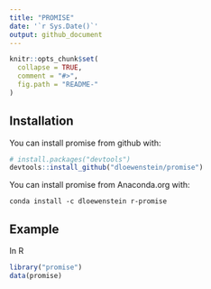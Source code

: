 ```yaml
---
title: "PROMISE"
date: '`r Sys.Date()`'
output: github_document
---
```


<!-- README.md is generated from README.Rmd. Please edit that file -->

```r
knitr::opts_chunk$set(
  collapse = TRUE,
  comment = "#>",
  fig.path = "README-"
)
```

## Installation

You can install promise from github with:

```r
# install.packages("devtools")
devtools::install_github("dloewenstein/promise")
```

You can install promise from Anaconda.org with:

```shell
conda install -c dloewenstein r-promise
```

## Example

In R

```r
library("promise")
data(promise)
```
